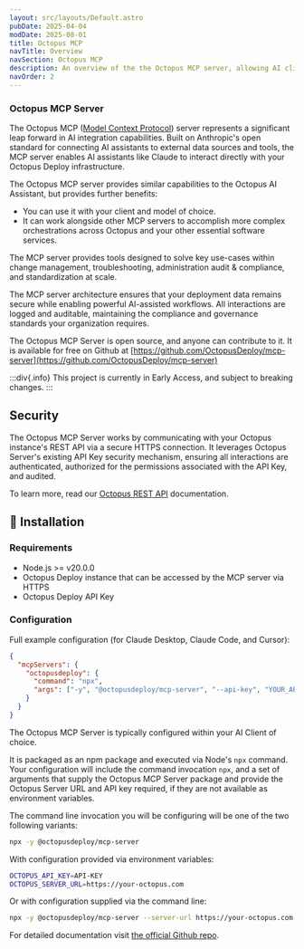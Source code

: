 ```yaml
---
layout: src/layouts/Default.astro
pubDate: 2025-04-04
modDate: 2025-08-01
title: Octopus MCP
navTitle: Overview
navSection: Octopus MCP
description: An overview of the the Octopus MCP server, allowing AI clients to leverage the power of Octopus Deploy
navOrder: 2
---
```


### Octopus MCP Server

The Octopus MCP ([Model Context Protocol](https://modelcontextprotocol.io/)) server represents a significant leap forward in AI integration capabilities. Built on Anthropic's open standard for connecting AI assistants to external data sources and tools, the MCP server enables AI assistants like Claude to interact directly with your Octopus Deploy infrastructure.

The Octopus MCP server provides similar capabilities to the Octopus AI Assistant, but provides further benefits:

- You can use it with your client and model of choice.
- It can work alongside other MCP servers to accomplish more complex orchestrations across Octopus and your other essential software services.

The MCP server provides tools designed to solve key use-cases within change management, troubleshooting, administration audit & compliance, and standardization at scale.

The MCP server architecture ensures that your deployment data remains secure while enabling powerful AI-assisted workflows. All interactions are logged and auditable, maintaining the compliance and governance standards your organization requires.

The Octopus MCP Server is open source, and anyone can contribute to it. It is available for free on Github at [https://github.com/OctopusDeploy/mcp-server](https://github.com/OctopusDeploy/mcp-server)

:::div{.info}
This project is currently in Early Access, and subject to breaking changes.
:::

## Security

The Octopus MCP Server works by communicating with your Octopus instance's REST API via a secure HTTPS connection. It leverages Octopus Server's existing API Key security mechanism, ensuring all interactions are authenticated, authorized for the permissions associated with the API Key, and audited.

To learn more, read our [Octopus REST API](/docs/octopus-rest-api) documentation.

## 🚀 Installation

### Requirements
- Node.js >= v20.0.0
- Octopus Deploy instance that can be accessed by the MCP server via HTTPS
- Octopus Deploy API Key

### Configuration

Full example configuration (for Claude Desktop, Claude Code, and Cursor):
```json
{
  "mcpServers": {
    "octopusdeploy": {
      "command": "npx",
      "args": ["-y", "@octopusdeploy/mcp-server", "--api-key", "YOUR_API_KEY", "--server-url", "https://your-octopus.com"]
    }
  }
}
```

The Octopus MCP Server is typically configured within your AI Client of choice. 

It is packaged as an npm package and executed via Node's `npx` command. Your configuration will include the command invocation `npx`, and a set of arguments that supply the Octopus MCP Server package and provide the Octopus Server URL and API key required, if they are not available as environment variables.

The command line invocation you will be configuring will be one of the two following variants:

```bash
npx -y @octopusdeploy/mcp-server
```

With configuration provided via environment variables:
```bash
OCTOPUS_API_KEY=API-KEY
OCTOPUS_SERVER_URL=https://your-octopus.com
```

Or with configuration supplied via the command line:
```bash
npx -y @octopusdeploy/mcp-server --server-url https://your-octopus.com --api-key YOUR_API_KEY
```

For detailed documentation visit [the official Github repo](https://github.com/OctopusDeploy/mcp-server).